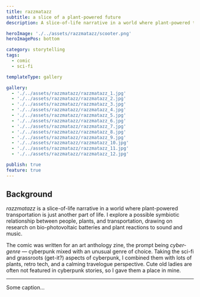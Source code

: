 ```yaml
---
title: razzmatazz
subtitle: a slice of a plant-powered future
description: A slice-of-life narrative in a world where plant-powered transportation is just another part of life, exploring a possible symbiotic relationship between people, plants, and transportation.

heroImage: './../assets/razzmatazz/scooter.png'
heroImagePos: bottom

category: storytelling
tags:
  - comic
  - sci-fi

templateType: gallery

gallery:
  - './../assets/razzmatazz/razzmatazz_1.jpg'
  - './../assets/razzmatazz/razzmatazz_2.jpg'
  - './../assets/razzmatazz/razzmatazz_3.jpg'
  - './../assets/razzmatazz/razzmatazz_4.jpg'
  - './../assets/razzmatazz/razzmatazz_5.jpg'
  - './../assets/razzmatazz/razzmatazz_6.jpg'
  - './../assets/razzmatazz/razzmatazz_7.jpg'
  - './../assets/razzmatazz/razzmatazz_8.jpg'
  - './../assets/razzmatazz/razzmatazz_9.jpg'
  - './../assets/razzmatazz/razzmatazz_10.jpg'
  - './../assets/razzmatazz/razzmatazz_11.jpg'
  - './../assets/razzmatazz/razzmatazz_12.jpg'

publish: true
feature: true
---
```


## Background
*razzmatazz* is a slice-of-life narrative in a world where plant-powered transportation is just another part of life. I explore a possible symbiotic relationship between people, plants, and transportation, drawing on research on bio-photovoltaic batteries and plant reactions to sound and music.

The comic was written for an art anthology zine, the prompt being *cyber-genre* — cyberpunk mixed with an unusual genre of choice. Taking the sci-fi and grassroots (get-it?) aspects of cyberpunk, I combined them with lots of plants, retro tech, and a calming travelogue perspective. Cute old ladies are often not featured in cyberpunk stories, so I gave them a place in mine.

---

<MdxGalleryImage
  caption='1/12'
  gatsbyImageData={props.gallery.image1}
/>

<MdxGalleryImage
  caption='2/12'
  gatsbyImageData={props.gallery.image2}
/>

<MdxGalleryImage
  caption='3/12'
  gatsbyImageData={props.gallery.image3}
/>

<MdxGalleryImage
  caption='4/12'
  gatsbyImageData={props.gallery.image4}
/>

<MdxGalleryImage
  caption='5/12'
  gatsbyImageData={props.gallery.image5}
/>

<MdxGalleryImage
  caption='6/12'
  gatsbyImageData={props.gallery.image6}
/>

<MdxGalleryImage
  caption='7/12'
  gatsbyImageData={props.gallery.image7}
/>

<MdxGalleryImage
  caption='8/12'
  gatsbyImageData={props.gallery.image8}
/>

<MdxGalleryImage
  caption='9/12'
  gatsbyImageData={props.gallery.image9}
/>

<MdxGalleryImage
  caption='10/12'
  gatsbyImageData={props.gallery.image10}
/>

<MdxGalleryImage
  caption='11/12'
  gatsbyImageData={props.gallery.image11}
/>

<MdxGalleryImage
  caption='12/12'
  gatsbyImageData={props.gallery.image12}
/>

Some caption...